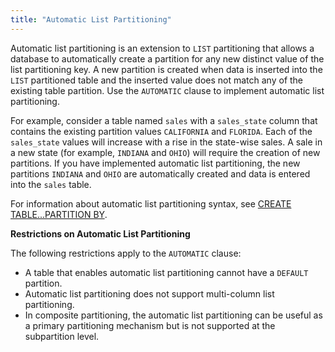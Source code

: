 ```yaml
---
title: "Automatic List Partitioning"
---
```


<div id="automatic_list_partitioning" class="registered_link"></div>

Automatic list partitioning is an extension to `LIST` partitioning that allows a database to automatically create a partition for any new distinct value of the list partitioning key. A new partition is created when data is inserted into the `LIST` partitioned table and the inserted value does not match any of the existing table partition. Use the `AUTOMATIC` clause to implement automatic list partitioning.

For example, consider a table named `sales` with a `sales_state` column that contains the existing partition values `CALIFORNIA` and `FLORIDA`. Each of the `sales_state` values will increase with a rise in the state-wise sales. A sale in a new state (for example, `INDIANA` and `OHIO`) will require the creation of new partitions. If you have implemented automatic list partitioning, the new partitions `INDIANA` and `OHIO` are automatically created and data is entered into the `sales` table.

For information about automatic list partitioning syntax, see [CREATE TABLE...PARTITION BY](../04_partitioning_commands_compatible_with_oracle_databases/01_create_table_partition_by/#create_table_partition_by).

**Restrictions on Automatic List Partitioning**

The following restrictions apply to the `AUTOMATIC` clause:

-   A table that enables automatic list partitioning cannot have a `DEFAULT` partition.
-   Automatic list partitioning does not support multi-column list partitioning.
-   In composite partitioning, the automatic list partitioning can be useful as a primary partitioning mechanism but is not supported at the subpartition level.
